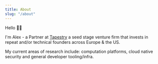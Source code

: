 ```yaml
---
title: About
slug: "/about"
---
```


Hello 👋🏻

I'm Alex - a Partner at [Tapestry](https://tapestry.vc/) a seed stage venture firm that invests in repeat and/or technical founders across Europe & the US.

My current areas of research include: computation platforms, cloud native security and general developer tooling/infra.
